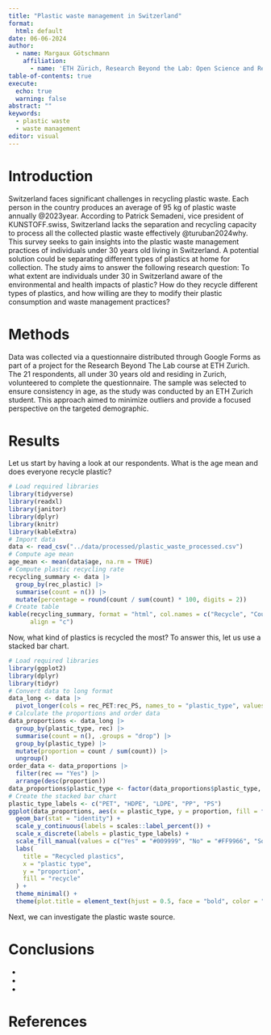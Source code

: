 ```yaml
---
title: "Plastic waste management in Switzerland"
format:
  html: default
date: 06-06-2024
author:
  - name: Margaux Götschmann
    affiliation:
      - name: 'ETH Zürich, Research Beyond the Lab: Open Science and Research Methods for a Global Engineer'
table-of-contents: true
execute: 
  echo: true
  warning: false
abstract: ""
keywords:
  - plastic waste
  - waste management
editor: visual
---
```


# Introduction

Switzerland faces significant challenges in recycling plastic waste. Each person in the country produces an average of 95 kg of plastic waste annually @2023year. According to Patrick Semadeni, vice president of KUNSTOFF.swiss, Switzerland lacks the separation and recycling capacity to process all the collected plastic waste effectively @turuban2024why. This survey seeks to gain insights into the plastic waste management practices of individuals under 30 years old living in Switzerland. A potential solution could be separating different types of plastics at home for collection. The study aims to answer the following research question: To what extent are individuals under 30 in Switzerland aware of the environmental and health impacts of plastic? How do they recycle different types of plastics, and how willing are they to modify their plastic consumption and waste management practices?

# Methods

Data was collected via a questionnaire distributed through Google Forms as part of a project for the Research Beyond The Lab course at ETH Zurich. The 21 respondents, all under 30 years old and residing in Zurich, volunteered to complete the questionnaire. The sample was selected to ensure consistency in age, as the study was conducted by an ETH Zurich student. This approach aimed to minimize outliers and provide a focused perspective on the targeted demographic.

# Results

Let us start by having a look at our respondents. What is the age mean and does everyone recycle plastic?

```r
# Load required libraries
library(tidyverse)
library(readxl)
library(janitor)
library(dplyr)
library(knitr)
library(kableExtra)
# Import data
data <- read_csv("../data/processed/plastic_waste_processed.csv")
# Compute age mean
age_mean <- mean(data$age, na.rm = TRUE)
# Compute plastic recycling rate
recycling_summary <- data |> 
  group_by(rec_plastic) |> 
  summarise(count = n()) |> 
  mutate(percentage = round(count / sum(count) * 100, digits = 2))
# Create table
kable(recycling_summary, format = "html", col.names = c("Recycle", "Count", "Percentage"),
      align = "c") 
```

Now, what kind of plastics is recycled the most? To answer this, let us use a stacked bar chart.

```r
# Load required libraries
library(ggplot2)
library(dplyr)
library(tidyr)
# Convert data to long format
data_long <- data |> 
  pivot_longer(cols = rec_PET:rec_PS, names_to = "plastic_type", values_to = "rec")
# Calculate the proportions and order data
data_proportions <- data_long |> 
  group_by(plastic_type, rec) |> 
  summarise(count = n(), .groups = "drop") |> 
  group_by(plastic_type) |> 
  mutate(proportion = count / sum(count)) |> 
  ungroup()
order_data <- data_proportions |> 
  filter(rec == "Yes") |> 
  arrange(desc(proportion))
data_proportions$plastic_type <- factor(data_proportions$plastic_type, levels = order_data$plastic_type)
# Create the stacked bar chart
plastic_type_labels <- c("PET", "HDPE", "LDPE", "PP", "PS")
ggplot(data_proportions, aes(x = plastic_type, y = proportion, fill = factor(rec, levels = c("Yes", "No", "Sometimes")))) +
  geom_bar(stat = "identity") +
  scale_y_continuous(labels = scales::label_percent()) +
  scale_x_discrete(labels = plastic_type_labels) +
  scale_fill_manual(values = c("Yes" = "#009999", "No" = "#FF9966", "Sometimes" = "#FFCCCC"), labels = c("yes", "no", "sometimes")) +
  labs(
    title = "Recycled plastics",
    x = "plastic type",
    y = "proportion",
    fill = "recycle"
  ) +
  theme_minimal() +
  theme(plot.title = element_text(hjust = 0.5, face = "bold", color = "#333333"))
```
Next, we can investigate the plastic waste source.

# Conclusions

-
-
-

# References



